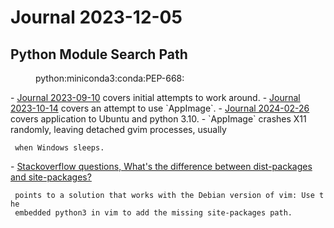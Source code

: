 = Journal 2023-12-05 =

== Python Module Search Path ==
:python:miniconda3:conda:PEP-668:

- [[2023-09-10|Journal 2023-09-10]] covers initial attempts to work around.
- [[2023-10-14|Journal 2023-10-14]] covers an attempt to use `AppImage`.
- [[wn.work:diary/2024-02-26#PEP-668|Journal 2024-02-26]] covers application to Ubuntu and python 3.10.
- `AppImage` crashes X11 randomly, leaving detached gvim processes, usually
  when Windows sleeps.
- [[https://stackoverflow.com/questions/9387928/whats-the-difference-between-dist-packages-and-site-packages|Stackoverflow questions, What's the difference between dist-packages and site-packages?]]
  points to a solution that works with the Debian version of vim: Use the
  embedded python3 in vim to add the missing site-packages path.

{{{vim
if !has('nvim') && !empty($CONDA_PREFIX) && has('linux')
  let s:conda_env = '/miniconda3/envs/vim-python/lib/python3.11/site-packages'
  if isdirectory(expand("$LOCALAPPDATA" .. s:conda_env))
    let s:conda_env = expand("$LOCALAPPDATA" .. s:conda_env)
  elseif isdirectory(expand("$HOME" .. s:conda_env))
    let s:conda_env = expand("$HOME" .. s:conda_env)
  endif
  let s:conda_env = 'python3 site.addsitedir("' .. s:conda_env .. '")'
  python3 import site
  execute s:conda_env
endif
}}}
